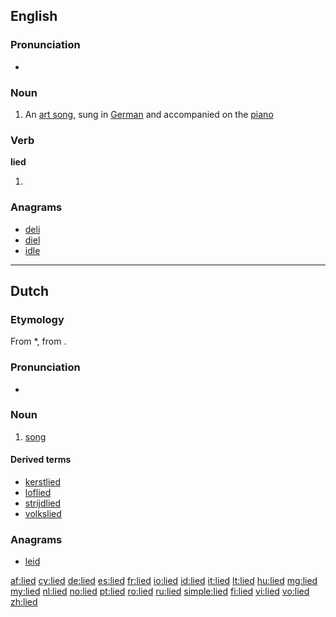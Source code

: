 {{also|Lied}}
==English==

===Pronunciation===
* {{IPA|/ˈlaɪd/}}

===Noun===
{{wikipedia}}
{{en-noun|lieder}}

# {{music}} An [[art song]], sung in [[German]] and accompanied on the [[piano]]

===Verb===
'''lied'''

# {{past of|[[lie]]}}

===Anagrams===
* [[deli#English|deli]]
* [[diel#English|diel]]
* [[idle#English|idle]]

----

==Dutch==
{{wikipedia|lang=nl}}
===Etymology===
From {{etyl|odt|nl}} *{{term||lioth|lang=odt}}, from {{proto|Germanic|leuþan|lang=nl}}.

===Pronunciation===
* {{audio-IPA|Nl-lied.ogg|/lit/|lang=nl}}

===Noun===
{{nl-noun|g=n|liederen|liedje}}

# [[song]]

====Derived terms====
{{top4}}
* [[kerstlied]]
* [[loflied]]
* [[strijdlied]]
* [[volkslied]]
{{bottom}}

===Anagrams===
* [[leid#Dutch|leid]]

[[af:lied]]
[[cy:lied]]
[[de:lied]]
[[es:lied]]
[[fr:lied]]
[[io:lied]]
[[id:lied]]
[[it:lied]]
[[lt:lied]]
[[hu:lied]]
[[mg:lied]]
[[my:lied]]
[[nl:lied]]
[[no:lied]]
[[pt:lied]]
[[ro:lied]]
[[ru:lied]]
[[simple:lied]]
[[fi:lied]]
[[vi:lied]]
[[vo:lied]]
[[zh:lied]]